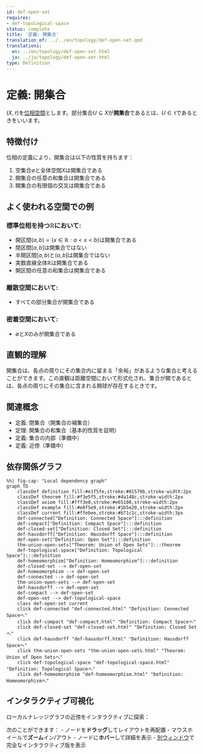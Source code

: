 ```yaml
---
id: def-open-set
requires:
- def-topological-space
status: complete
title: '定義: 開集合'
translation_of: ../../en/topology/def-open-set.qmd
translations:
  en: ../en/topology/def-open-set.html
  ja: ../ja/topology/def-open-set.html
type: Definition
---
```


# 定義: 開集合 {#def-open-set}

$(X, \tau)$を[位相空間](def-topological-space.qmd)とします。部分集合$U \subseteq X$が**開集合**であるとは、$U \in \tau$であるときをいいます。

## 特徴付け

位相の定義により、開集合は以下の性質を持ちます：

1. 空集合$\emptyset$と全体空間$X$は開集合である
2. 開集合の任意の和集合は開集合である
3. 開集合の有限個の交叉は開集合である

## よく使われる空間での例

### 標準位相を持つ$\mathbb{R}$において:
- 開区間$(a, b) = \{x \in \mathbb{R} : a < x < b\}$は開集合である
- 閉区間$[a, b]$は開集合ではない
- 半開区間$[a, b)$と$(a, b]$は開集合ではない
- 実数直線全体$\mathbb{R}$は開集合である
- 開区間の任意の和集合は開集合である

### 離散空間において:
- すべての部分集合が開集合である

### 密着空間において:
- $\emptyset$と$X$のみが開集合である

## 直観的理解

開集合は、各点の周りにその集合内に留まる「余裕」があるような集合と考えることができます。この直観は距離空間において形式化され、集合が開であるとは、各点の周りにその集合に含まれる開球が存在するときです。

## 関連概念

- 定義: 閉集合（開集合の補集合）
- 定理: 開集合の和集合（基本的性質を証明）
- 定義: 集合の内部（準備中）
- 定義: 近傍（準備中）

## 依存関係グラフ

```mermaid
%%| fig-cap: "Local dependency graph"
graph TD
    classDef definition fill:#e1f5fe,stroke:#01579b,stroke-width:2px
    classDef theorem fill:#f3e5f5,stroke:#4a148c,stroke-width:2px
    classDef axiom fill:#fff3e0,stroke:#e65100,stroke-width:2px
    classDef example fill:#e8f5e9,stroke:#1b5e20,stroke-width:2px
    classDef current fill:#ffebee,stroke:#b71c1c,stroke-width:3px
    def-connected["Definition: Connected Space"]:::definition
    def-compact["Definition: Compact Space"]:::definition
    def-closed-set["Definition: Closed Set"]:::definition
    def-hausdorff["Definition: Hausdorff Space"]:::definition
    def-open-set["Definition: Open Set"]:::definition
    thm-union-open-sets["Theorem: Union of Open Sets"]:::theorem
    def-topological-space["Definition: Topological Space"]:::definition
    def-homeomorphism["Definition: Homeomorphism"]:::definition
    def-closed-set --> def-open-set
    def-homeomorphism --> def-open-set
    def-connected --> def-open-set
    thm-union-open-sets --> def-open-set
    def-hausdorff --> def-open-set
    def-compact --> def-open-set
    def-open-set --> def-topological-space
    class def-open-set current
    click def-connected "def-connected.html" "Definition: Connected Spaceへ"
    click def-compact "def-compact.html" "Definition: Compact Spaceへ"
    click def-closed-set "def-closed-set.html" "Definition: Closed Setへ"
    click def-hausdorff "def-hausdorff.html" "Definition: Hausdorff Spaceへ"
    click thm-union-open-sets "thm-union-open-sets.html" "Theorem: Union of Open Setsへ"
    click def-topological-space "def-topological-space.html" "Definition: Topological Spaceへ"
    click def-homeomorphism "def-homeomorphism.html" "Definition: Homeomorphismへ"
```

## インタラクティブ可視化

ローカルナレッジグラフの近傍をインタラクティブに探索：

::: {.graph-viz data-id="def-open-set" data-width="700" data-height="500"}
:::

次のことができます：
- ノードを**ドラッグ**してレイアウトを再配置
- マウスホイールで**ズーム**イン/アウト
- ノードに**ホバー**して詳細を表示
- [別ウィンドウ](../../output/interactive/def-open-set.html){target="_blank"}で完全なインタラクティブ版を表示
